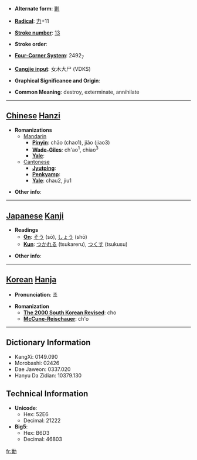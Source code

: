 * '''Alternate form''': [[剿]]

* '''[[Wiktionary:Chinese radical index| Radical]]''': [[Wiktionary:Chinese radical index 力|力]]+11

* '''[[Wiktionary:Chinese total strokes index|Stroke number]]''': [[Wiktionary:Chinese total strokes index 13|13]]

* '''Stroke order''': 

* '''[[Wiktionary:Chinese four corner index|Four-Corner System]]''': 2492<sub>7</sub>

* '''[[Wiktionary:Chinese Cangjie index|Cangjie input]]''': 女木大尸 (VDKS)

* '''Graphical Significance and Origin''': 

* '''Common Meaning''': destroy, exterminate, annihilate

----

== [[Chinese]] [[Hanzi]] ==

* '''Romanizations'''
** [[Mandarin]]
*** '''[[Pinyin]]''': chāo (chao1), jiǎo (jiao3)
*** '''[[Wade-Giles]]''': ch'ao<sup>1</sup>, chiao<sup>3</sup>
*** '''[[Yale]]''': 
**[[Cantonese]]
***'''[[Jyutping]]''':
***'''[[Penkyamp]]''': 
***'''[[Yale]]''': chau2, jiu1

* '''Other info''': 

----

== [[Japanese]] [[Kanji]] ==

* '''Readings'''
** '''[[On]]''': [[そう]] (sō), [[しょう]] (shō)
** '''[[Kun]]''': [[つかれる]] (tsukareru), [[つくす]] (tsukusu)

* '''Other info''':  

----

== [[Korean]] [[Hanja]] ==

* '''Pronunciation''': 초

* '''Romanization'''
** '''[[The 2000 South Korean Revised Romanization|The 2000 South Korean Revised]]''': cho
** '''[[McCune-Reischauer]]''': ch'o

----

== Dictionary Information ==

* KangXi: 0149.090
* Morobashi: 02426
* Dae Jaweon: 0337.020
* Hanyu Da Zidian: 10379.130

== Technical Information ==

* '''Unicode''':
** Hex: 52E6
** Decimal: 21222
* '''Big5''':
** Hex: B6D3
** Decimal: 46803

[[fr:勦]]
